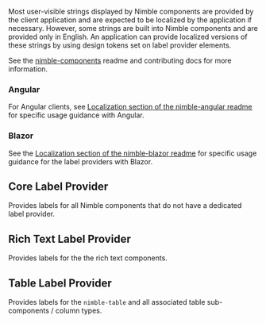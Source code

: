 
<Meta title="Tokens/Label Providers" />
<Title>Label Providers</Title>

Most user-visible strings displayed by Nimble components are provided by the client application and are expected to be localized by the application if necessary. However, some strings are built into Nimble components and are provided only in English. An application can provide localized versions of these strings by using design tokens set on label provider elements.

See the <a href="https://github.com/ni/nimble/tree/main/packages/nimble-components">nimble-components</a> readme and
contributing docs for more information.

### Angular

For Angular clients, see [Localization section of the nimble-angular readme](https://github.com/ni/nimble/blob/main/angular-workspace/projects/ni/nimble-angular/README.md#localization-optional) for specific usage guidance with Angular.

### Blazor

See the [Localization section of the nimble-blazor readme](https://github.com/ni/nimble/tree/main/packages/nimble-blazor#localization-optional) for specific usage guidance for the label providers with Blazor.

## Core Label Provider

Provides labels for all Nimble components that do not have a dedicated label provider.

<Canvas of={coreLabelProvider} sourceState="none" />

## Rich Text Label Provider

Provides labels for the the rich text components.

<Canvas of={richTextLabelProvider} sourceState="none" />

## Table Label Provider

Provides labels for the `nimble-table` and all associated table sub-components / column types.

<Canvas of={tableLabelProvider} sourceState="none" />
